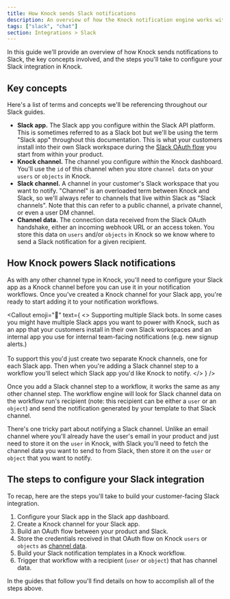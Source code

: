 ```yaml
---
title: How Knock sends Slack notifications
description: An overview of how the Knock notification engine works with Slack. 
tags: ["slack", "chat"]
section: Integrations > Slack
---
```



In this guide we'll provide an overview of how Knock sends notifications to Slack, the key concepts involved, and the steps you'll take to configure your Slack integration in Knock. 

## Key concepts

Here's a list of terms and concepts we'll be referencing throughout our Slack guides. 
* **Slack app.** The Slack app you configure within the Slack API platform. This is sometimes referred to as a Slack bot but we'll be using the term "Slack app" throughout this documentation. This is what your customers install into their own Slack workspace during the [Slack OAuth flow](/slack/building-oauth-flow) you start from within your product. 
* **Knock channel.** The channel you configure *within* the Knock dashboard. You'll use the `id` of this channel when you store `channel data` on your `users` or `objects` in Knock. 
* **Slack channel.** A channel in your customer's Slack workspace that you want to notify. "Channel" is an overloaded term between Knock and Slack, so we'll always refer to channels that live within Slack as "Slack channels". Note that this can refer to a public channel, a private channel, or even a user DM channel. 
* **Channel data.** The connection data received from the Slack OAuth handshake, either an incoming webhook URL or an access token. You store this data on `users` and/or `objects` in Knock so we know where to send a Slack notification for a given recipient. 

## How Knock powers Slack notifications
As with any other channel type in Knock, you'll need to configure your Slack app as a Knock channel before you can use it in your notification workflows. Once you've created a Knock channel for your Slack app, you're ready to start adding it to your notification workflows. 

<Callout
  emoji="🌠"
  text={
    <>
      <span className="font-bold">Supporting multiple Slack bots.</span> In some cases you might have multiple Slack apps you want to power with Knock, such as an app that your customers install in their own Slack workspaces and an internal app you use for internal team-facing notifications (e.g. new signup alerts.) <br/><br/> To support this you'd just create two separate Knock channels, one for each Slack app. Then when you're adding a Slack channel step to a workflow you'll select which Slack app you'd like Knock to notify.
    </>
  }
/>

Once you add a Slack channel step to a workflow, it works the same as any other channel step. The workflow engine will look for Slack channel data on the workflow run's recipient (note: this recipient can be either a `user` or an `object`) and send the notification generated by your template to that Slack channel. 

There's one tricky part about notifying a Slack channel. Unlike an email channel where you'll already have the user's email in your product and just need to store it on the `user` in Knock, with Slack you'll need to fetch the channel data you want to send to from Slack, then store it on the `user` or `object` that you want to notify. 

## The steps to configure your Slack integration
To recap, here are the steps you'll take to build your customer-facing Slack integration. 
1. Configure your Slack app in the Slack app dashboard.
2. Create a Knock channel for your Slack app.
3. Build an OAuth flow between your product and Slack.
4. Store the credentials received in that OAuth flow on Knock `users` or `objects` as [channel data](/send-notifications/setting-channel-data). 
5. Build your Slack notification templates in a Knock workflow. 
6. Trigger that workflow with a recipient (`user` or `object`) that has channel data. 

In the guides that follow you'll find details on how to accomplish all of the steps above. 